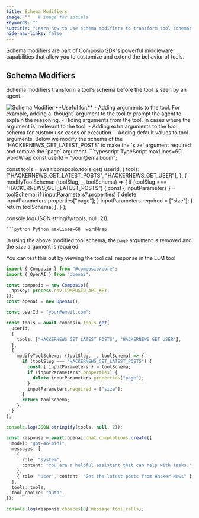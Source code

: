 ```yaml
---
title: Schema Modifiers
image: ""   # image for socials
keywords: ""
subtitle: "Learn how to use schema modifiers to transform tool schemas before they are seen by agents."
hide-nav-links: false
---
```


Schema modifiers are part of Composio SDK's powerful middleware capabilities that allow you to customize and extend the behavior of tools.

## Schema Modifiers
Schema modifiers transform a tool's schema before the tool is seen by an agent.

<Frame>
    <img src="../../../assets/images/schema-modifier.png" alt="Schema Modifier" />
</Frame>
**Useful for:**
- Adding arguments to the tool. For example, adding a `thought` argument to the tool to prompt the agent to explain the reasoning.
- Hiding arguments from the tool. In cases where the argument is irrelevant to the tool.
- Adding extra arguments to the tool schema for custom use cases or execution.
- Adding default values to tool arguments.

<Note>
Below we modify the schema of the `HACKERNEWS_GET_LATEST_POSTS` to make the `size` argument required and remove the `page` argument.
</Note>

<CodeGroup>
```typescript TypeScript maxLines=60 wordWrap
const userId = "your@email.com";

const tools = await composio.tools.get(
  userId,
  {
    tools: ["HACKERNEWS_GET_LATEST_POSTS", "HACKERNEWS_GET_USER"],
  },
  {
    modifyToolSchema: (toolSlug, _, toolSchema) => {
      if (toolSlug === "HACKERNEWS_GET_LATEST_POSTS") {
        const { inputParameters } = toolSchema;
        if (inputParameters?.properties) {
          delete inputParameters.properties["page"];
        }
        inputParameters.required = ["size"];
      }
      return toolSchema;
    },
  }
);

console.log(JSON.stringify(tools, null, 2));
```
```python Python maxLines=60  wordWrap

```
</CodeGroup>

In using the above modified tool schema, the `page` argument is removed and the `size` argument is required.

You can test this out by viewing the tool call response in the LLM too! 

<Accordion title="Schema modified tool call">
<CodeGroup>

```typescript TypeScript maxLines=60 wordWrap
import { Composio } from "@composio/core";
import { OpenAI } from "openai";

const composio = new Composio({
  apiKey: process.env.COMPOSIO_API_KEY,
});
const openai = new OpenAI();

const userId = "your@email.com";

const tools = await composio.tools.get(
  userId,
  {
    tools: ["HACKERNEWS_GET_LATEST_POSTS", "HACKERNEWS_GET_USER"],
  },
  {
    modifyToolSchema: (toolSlug, _, toolSchema) => {
      if (toolSlug === "HACKERNEWS_GET_LATEST_POSTS") {
        const { inputParameters } = toolSchema;
        if (inputParameters?.properties) {
          delete inputParameters.properties["page"];
        }
        inputParameters.required = ["size"];
      }
      return toolSchema;
    },
  }
);

console.log(JSON.stringify(tools, null, 2));

const response = await openai.chat.completions.create({
  model: "gpt-4o-mini",
  messages: [
    {
      role: "system",
      content: "You are a helpful assistant that can help with tasks.",
    },
    { role: "user", content: "Get the latest posts from Hacker News" },
  ],
  tools: tools,
  tool_choice: "auto",
});

console.log(response.choices[0].message.tool_calls);
```
```python Python maxLines=60 wordWrap

```
</CodeGroup>
</Accordion> 